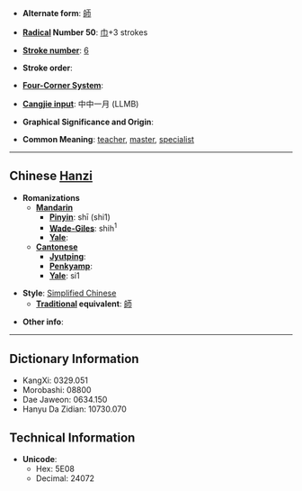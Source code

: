 * '''Alternate form''': [[師]]

* '''[[Wiktionary:Chinese radical index| Radical]] Number 50''': [[Wiktionary:Chinese radical index 巾|巾]]+3 strokes

* '''[[Wiktionary:Chinese total strokes index|Stroke number]]''': [[Wiktionary:Chinese total strokes index 6|6]]

* '''Stroke order''': 

* '''[[Wiktionary:Chinese four corner index|Four-Corner System]]''': 

* '''[[Wiktionary:Chinese Cangjie index|Cangjie input]]''': 中中一月 (LLMB)

* '''Graphical Significance and Origin''': 

* '''Common Meaning''': [[teacher]], [[master]], [[specialist]]

----

== Chinese [[Hanzi]] ==

* '''Romanizations'''
** '''[[Mandarin]]'''
*** '''[[Pinyin]]''': shī (shi1)
*** '''[[Wade-Giles]]''': shih<sup>1</sup>
*** '''[[Yale]]''': 
** '''[[Cantonese]]'''
*** '''[[Jyutping]]''':
*** '''[[Penkyamp]]''': 
*** '''[[Yale]]''': si1

* '''Style''': [[Simplified Chinese]] 
** '''[[Traditional Chinese|Traditional]] equivalent''': [[師]]

* '''Other info''': 

----

== Dictionary Information ==

* KangXi: 0329.051
* Morobashi: 08800
* Dae Jaweon: 0634.150
* Hanyu Da Zidian: 10730.070

== Technical Information ==

* '''Unicode''':
** Hex: 5E08
** Decimal: 24072